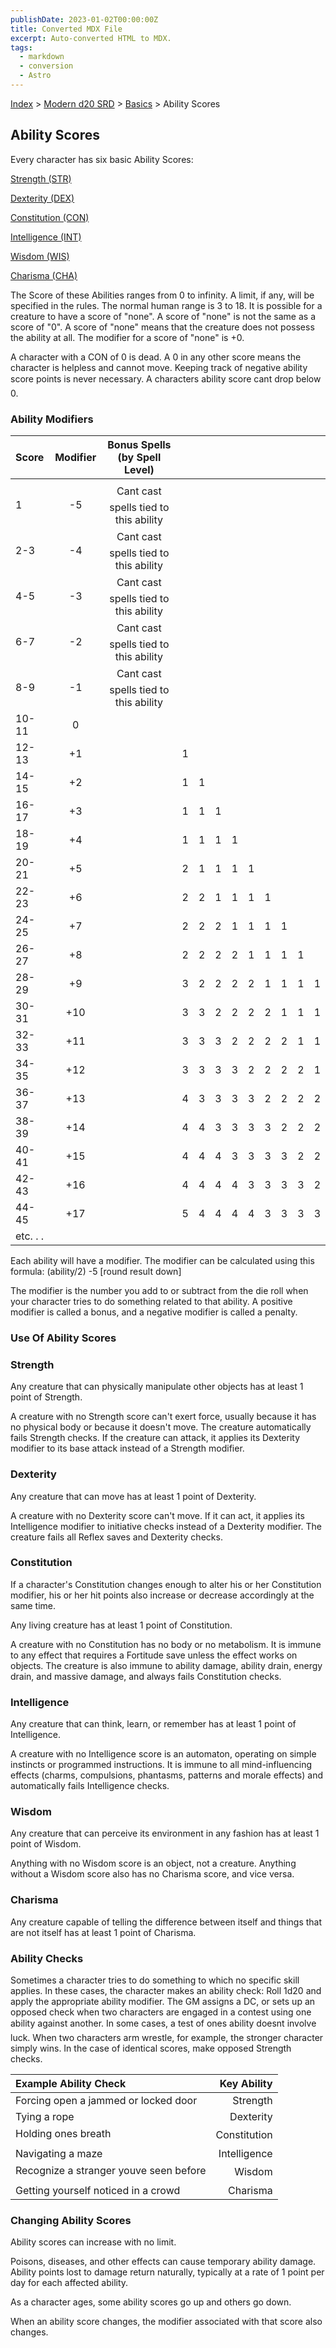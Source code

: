```yaml
---
publishDate: 2023-01-02T00:00:00Z
title: Converted MDX File
excerpt: Auto-converted HTML to MDX.
tags:
  - markdown
  - conversion
  - Astro
---
```


[Index](-index) > [Modern d20 SRD](modern-d20-srd-index) > [Basics](modern-d20-srd-basics-index) > Ability Scores

## Ability Scores

Every character has six basic Ability Scores:

[Strength (STR)](#strength-index)

[Dexterity (DEX)](#dexterity-index)

[Constitution (CON)](#constitution-index)

[Intelligence (INT)](#intelligence-index)

[Wisdom (WIS)](#wisdom-index)

[Charisma (CHA)](#charisma-index)

The Score of these Abilities ranges from 0 to infinity. A limit, if any, will be specified in the rules. The normal human range is 3 to 18. It is possible for a creature to have a score of "none". A score of "none" is not the same as a score of "0". A score of "none" means that the creature does not possess the ability at all. The modifier for a score of "none" is +0.

A character with a CON of 0 is dead. A 0 in any other score means the character is helpless and cannot move.
Keeping track of negative ability score points is never necessary. A characters ability score cant drop below 0.

### Ability Modifiers

| Score    | Modifier |     Bonus Spells (by Spell Level)     |     |     |     |     |     |     |     |     |     |
| :------- | :------: | :-----------------------------------: | :-: | :-: | :-: | :-: | :-: | :-: | :-: | :-: | --: |
|          |          |                                       |     |     |     |     |     |     |     |     |     |
| 1        |    -5    | Cant cast spells tied to this ability |     |     |     |     |     |     |     |     |     |
| 2-3      |    -4    | Cant cast spells tied to this ability |     |     |     |     |     |     |     |     |     |
| 4-5      |    -3    | Cant cast spells tied to this ability |     |     |     |     |     |     |     |     |     |
| 6-7      |    -2    | Cant cast spells tied to this ability |     |     |     |     |     |     |     |     |     |
| 8-9      |    -1    | Cant cast spells tied to this ability |     |     |     |     |     |     |     |     |     |
| 10-11    |    0     |                                       |     |     |     |     |     |     |     |     |     |
| 12-13    |    +1    |                                       |  1  |     |     |     |     |     |     |     |     |
| 14-15    |    +2    |                                       |  1  |  1  |     |     |     |     |     |     |     |
| 16-17    |    +3    |                                       |  1  |  1  |  1  |     |     |     |     |     |     |
| 18-19    |    +4    |                                       |  1  |  1  |  1  |  1  |     |     |     |     |     |
| 20-21    |    +5    |                                       |  2  |  1  |  1  |  1  |  1  |     |     |     |     |
| 22-23    |    +6    |                                       |  2  |  2  |  1  |  1  |  1  |  1  |     |     |     |
| 24-25    |    +7    |                                       |  2  |  2  |  2  |  1  |  1  |  1  |  1  |     |     |
| 26-27    |    +8    |                                       |  2  |  2  |  2  |  2  |  1  |  1  |  1  |  1  |     |
| 28-29    |    +9    |                                       |  3  |  2  |  2  |  2  |  2  |  1  |  1  |  1  |   1 |
| 30-31    |   +10    |                                       |  3  |  3  |  2  |  2  |  2  |  2  |  1  |  1  |   1 |
| 32-33    |   +11    |                                       |  3  |  3  |  3  |  2  |  2  |  2  |  2  |  1  |   1 |
| 34-35    |   +12    |                                       |  3  |  3  |  3  |  3  |  2  |  2  |  2  |  2  |   1 |
| 36-37    |   +13    |                                       |  4  |  3  |  3  |  3  |  3  |  2  |  2  |  2  |   2 |
| 38-39    |   +14    |                                       |  4  |  4  |  3  |  3  |  3  |  3  |  2  |  2  |   2 |
| 40-41    |   +15    |                                       |  4  |  4  |  4  |  3  |  3  |  3  |  3  |  2  |   2 |
| 42-43    |   +16    |                                       |  4  |  4  |  4  |  4  |  3  |  3  |  3  |  3  |   2 |
| 44-45    |   +17    |                                       |  5  |  4  |  4  |  4  |  4  |  3  |  3  |  3  |   3 |
| etc. . . |          |                                       |     |     |     |     |     |     |     |     |     |

Each ability will have a modifier. The modifier can be calculated using this formula:
(ability/2) -5 [round result down]

The modifier is the number you add to or subtract from the die roll when your character tries to do something related to that ability. A positive modifier is called a bonus, and a negative modifier is called a penalty.

### Use Of Ability Scores

### Strength

Any creature that can physically manipulate other objects has at least 1 point of Strength.

A creature with no Strength score can't exert force, usually because it has no physical body or because it doesn't move. The creature automatically fails Strength checks. If the creature can attack, it applies its Dexterity modifier to its base attack instead of a Strength modifier.

### Dexterity

Any creature that can move has at least 1 point of Dexterity.

A creature with no Dexterity score can't move. If it can act, it applies its Intelligence modifier to initiative checks instead of a Dexterity modifier. The creature fails all Reflex saves and Dexterity checks.

### Constitution

If a character's Constitution changes enough to alter his or her Constitution modifier, his or her hit points also increase or decrease accordingly at the same time.

Any living creature has at least 1 point of Constitution.

A creature with no Constitution has no body or no metabolism. It is immune to any effect that requires a Fortitude save unless the effect works on objects. The creature is also immune to ability damage, ability drain, energy drain, and massive damage, and always fails Constitution checks.

### Intelligence

Any creature that can think, learn, or remember has at least 1 point of Intelligence.

A creature with no Intelligence score is an automaton, operating on simple instincts or programmed instructions. It is immune to all mind-influencing effects (charms, compulsions, phantasms, patterns and morale effects) and automatically fails Intelligence checks.

### Wisdom

Any creature that can perceive its environment in any fashion has at least 1 point of Wisdom.

Anything with no Wisdom score is an object, not a creature. Anything without a Wisdom score also has no Charisma score, and vice versa.

### Charisma

Any creature capable of telling the difference between itself and things that are not itself has at least 1 point of Charisma.

### Ability Checks

Sometimes a character tries to do something to which no specific skill applies.
In these cases, the character makes an ability check: Roll 1d20 and apply the
appropriate ability modifier. The GM assigns a DC, or sets up an opposed check
when two characters are engaged in a contest using one ability against another.
In some cases, a test of ones ability doesnt involve luck. When two characters
arm wrestle, for example, the stronger character simply wins. In the case of
identical scores, make opposed Strength checks.

| Example Ability Check                  |  Key Ability |
| :------------------------------------- | -----------: |
| Forcing open a jammed or locked door   |     Strength |
| Tying a rope                           |    Dexterity |
| Holding ones breath                    | Constitution |
| Navigating a maze                      | Intelligence |
| Recognize a stranger youve seen before |       Wisdom |
| Getting yourself noticed in a crowd    |     Charisma |

### Changing Ability Scores

Ability scores can increase with no limit.

Poisons, diseases, and other effects can cause temporary ability damage. Ability points lost to damage return naturally, typically at a rate of 1 point per day for each affected ability.

As a character ages, some ability scores go up and others go down.

When an ability score changes, the modifier associated with that score also changes.
